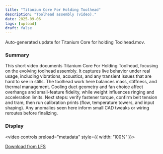 ```yaml
---
title: "Titanium Core For Holding Toolhead"
description: "Toolhead assembly (video)."
date: 2025-09-06
tags: [upload]
draft: false
---
```


Auto-generated update for Titanium Core for holding Toolhead.mov.

### Summary

This short video documents Titanium Core For Holding Toolhead, focusing on the evolving toolhead assembly. It captures live behavior under real usage, including vibrations, acoustics, and any transient issues that are hard to see in stills. The toolhead work here balances mass, stiffness, and thermal management. Cooling duct geometry and fan choice affect overhangs and small-feature fidelity, while weight influences ringing and acceleration limits. Next steps: verify fastener torque, confirm belt tension and tram, then run calibration prints (flow, temperature towers, and input shaping). Any anomalies seen here inform small CAD tweaks or wiring reroutes before finalizing.

### Display

<video controls preload="metadata" style={{ width: '100%' }}><source src="/uploads/Titanium Core for holding Toolhead.mov" type="video/quicktime" /></video>

[Download from LFS](https://raw.githubusercontent.com/Joejoemojoe/Joe-Printer-HT-HF-350/main/public/uploads/Titanium%20Core%20for%20holding%20Toolhead.mov)
